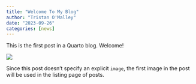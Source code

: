 ```yaml
---
title: "Welcome To My Blog"
author: "Tristan O'Malley"
date: "2023-09-26"
categories: [news]
---
```


This is the first post in a Quarto blog. Welcome!

![](thumbnail.jpg)

Since this post doesn't specify an explicit `image`, the first image in the post will be used in the listing page of posts.
